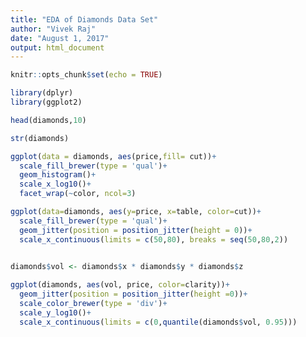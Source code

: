 ```yaml
---
title: "EDA of Diamonds Data Set"
author: "Vivek Raj"
date: "August 1, 2017"
output: html_document
---
```


```r
knitr::opts_chunk$set(echo = TRUE)
```

```r
library(dplyr)
library(ggplot2)
```
```r
head(diamonds,10)

```

```r
str(diamonds)
```

```r
ggplot(data = diamonds, aes(price,fill= cut))+
  scale_fill_brewer(type = 'qual')+
  geom_histogram()+
  scale_x_log10()+
  facet_wrap(~color, ncol=3)
```
```r
ggplot(data=diamonds, aes(y=price, x=table, color=cut))+
  scale_fill_brewer(type = 'qual')+
  geom_jitter(position = position_jitter(height = 0))+
  scale_x_continuous(limits = c(50,80), breaks = seq(50,80,2))
  
```
```r
diamonds$vol <- diamonds$x * diamonds$y * diamonds$z

ggplot(diamonds, aes(vol, price, color=clarity))+
  geom_jitter(position = position_jitter(height =0))+
  scale_color_brewer(type = 'div')+
  scale_y_log10()+
  scale_x_continuous(limits = c(0,quantile(diamonds$vol, 0.95)))
 
```

